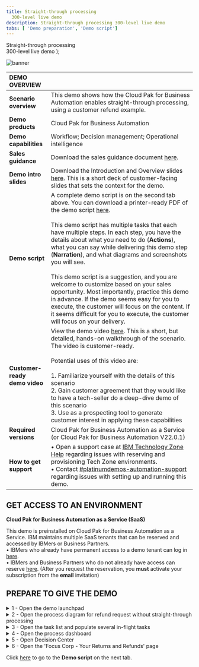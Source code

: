 ---
title: Straight-through processing
  300-level live demo
description: Straight-through processing 300-level live demo
tabs: [ 'Demo preparation', 'Demo script']
---

  <span>
    Straight-through processing <br/> 300-level live demo
  </span> );

![banner](./images/BA_STP_300_Prep_GitHub_banner_8-3-21_short.jpg)

<span id="top"></span>

| DEMO OVERVIEW |  |
| :--- | :--- |
| **Scenario overview** | This demo shows how the Cloud Pak for Business Automation enables straight-through processing, using a customer refund example. |
| **Demo products** | Cloud Pak for Business Automation |
| **Demo capabilities** | Workflow; Decision management; Operational intelligence |
| **Sales guidance** | Download the sales guidance document <a href="https://ibm.box.com/s/3i3g0tp32l3qw7rpe6ew4wlaiaq96lam" target="_blank" rel="noreferrer">here</a>. |
| **Demo intro slides** | Download the Introduction and Overview slides <a href="https://ibm.box.com/s/5hlcqm9b22lnmsdrgt2ucki0z37drvad" target="_blank" rel="noreferrer">here</a>. This is a short deck of customer-facing slides that sets the context for the demo. |
| **Demo script** | A complete demo script is on the second tab above. You can download a printer-ready PDF of the demo script <a href="https://ibm.box.com/s/elbk9brbw2k514ysofblnbiwe0dj4xph" target="_blank" rel="noreferrer">here</a>. <br/><br/> This demo script has multiple tasks that each have multiple steps. In each step, you have the details about what you need to do (**Actions**), what you can say while delivering this demo step (**Narration**), and what diagrams and screenshots you will see. <br/><br/> This demo script is a suggestion, and you are welcome to customize based on your sales opportunity. Most importantly, practice this demo in advance. If the demo seems easy for you to execute, the customer will focus on the content. If it seems difficult for you to execute, the customer will focus on your delivery. |
| **Customer-ready <br/> demo video** | View the demo video <a href="https://ibm.ent.box.com/s/4yskrkefl1ssjxjmxx3kln87z5on4thx" target="_blank" rel="noreferrer">here</a>. This is a short, but detailed, hands-on walkthrough of the scenario. The video is customer-ready.<br/><br/>Potential uses of this video are:<br/><br/>1. Familiarize yourself with the details of this scenario <br/>2. Gain customer agreement that they would like to have a tech-seller do a deep-dive demo of this scenario <br/>3. Use as a prospecting tool to generate customer interest in applying these capabilities |
| **Required versions** | Cloud Pak for Business Automation as a Service (or Cloud Pak for Business Automation V22.0.1) |
| **How to get support** | • Open a support case at <a href="https://techzone.ibm.com/help" target="_blank" rel="noreferrer">IBM Technology Zone Help</a> regarding issues with reserving and provisioning Tech Zone environments.<br/>• Contact <a href="https://ibm-cloud.slack.com/archives/C0216F39ACU" target="_blank" rel="noreferrer">#platinumdemos-automation-support</a> regarding issues with setting up and running this demo. |

## **GET ACCESS TO AN ENVIRONMENT**

**Cloud Pak for Business Automation as a Service (SaaS)**

This demo is preinstalled on Cloud Pak for Business Automation as a Service. IBM maintains multiple SaaS tenants that can be reserved and accessed by IBMers or Business Partners. <br/>
• IBMers who already have permanent access to a demo tenant can log in <a href="https://www.automationcloud.ibm.com/" target="_blank" rel="noreferrer">here</a>. <br/>
• IBMers and Business Partners who do not already have access can reserve <a href="https://techzone.ibm.com/collection/business-automation-saas#tab-1" target="_blank" rel="noreferrer">here</a>. (After you request the reservation, you **must** activate your subscription from the **email** invitation)


## **PREPARE TO GIVE THE DEMO**

<span id="prepare"></span>

<details>

<summary>1 - Open the demo launchpad </summary>
<br/>

The Refund Request Demo Launchpad is used to open all the user interfaces used in the demo.
<br/>

Access your IBM Cloud Pak for Business Automation as a Service tenant <a href="https://www.automationcloud.ibm.com/" target="_blank" rel="noreferrer">here</a>.<br/><br/>

1.1 Enter your email address and log in to IBM Cloud Pak for Business Automation as a Service.<br/><br/><img src="./images/Prep1.1.png" width="800" /><br/>

1.2 Click the dropdown menu in the top left corner of the screen.<br/><br/><img src="./images/Prep1.2.png" width="800" /><br/>

1.3 Set the **Current environment** to **Production**.<br/><br/><img src="./images/Prep1.3.png" width="800" /><br/>

1.4 Click **Run**.<br/><br/><img src="./images/Prep1.4.png" width="800" /><br/>

1.5 Click **Business Automation Apps**.<br/><br/><img src="./images/Prep1.5.png" width="800" /><br/>

1.6 The **Refund request use case** demo launchpad should now appear.<br/><br/><img src="./images/Prep1.6.png" width="800" /><br/>

**[Go to top](#top)**

</details>

<details>

<summary>2 - Open the process diagram for refund request without straight-through processing</summary>
<br/>

You will use Process Designer to open the **Refund Request without STP** process diagram.

<br/>

<InlineNotification>Currently the navigation to open Process Designer depends on the SaaS tenant you are using, which is indicated by the link that appears after clicking <strong>Hector</strong>.</InlineNotification><br/>

2.1 Click **Hector, the Process Analyst**.<br/><br/><img src="./images/Prep2.1.png" width="800" /><br/>Make note of the link that appears.<br/><br/>
 • If the label on the link is **Business Automation Studio** (1), then follow the steps below. <br/><br/><img src="./images/Prep2.1a.png" width="300" /><br/>
 • If the label on the link is **Workflow Center** (2), then go to <a href="#altsection2">Step 2a</a> below.<br/><br/><img src="./images/Prep2.1b.png" width="300" />

<br/>

2.2 Copy the **Business Automation Studio** URL and open it in a new browser tab. Click **Business Automations**.<br/><br/><img src="./images/Prep2.2.png" width="800" /><br/>

2.3 Click **Workflow**.<br/><br/><img src="./images/Prep2.3.png" width="800" /><br/>

2.4 Click **Open** on the **Refund Request** tile (you may need to page through the **Business automations**).<br/><br/><img src="./images/Prep2.4.png" width="800" /><br/>

2.5 Inside the process app, click **Processes**, and then click **Request Refund without STP**.<br/><br/><img src="./images/Prep2.5.png" width="800" /><br/>

2.6 The **Refund Request without STP** process diagram will open.

<br/>

<InlineNotification>This will be the tab to display when you start the demo.</InlineNotification><br/>

<img src="./images/Stu_3.7.png" width="800" /><br/>

<br/>
<a id="altsection2"></a>

<details>

<summary>2a - Open the process diagram for refund request without straight-through processing (Workflow Center only) </summary>
  <br/>

2.1 Click **Hector, the Process Analyst**. <br/><br/><img src="./images/Prep2.1.png" width="800" /><br/>

2.2 Copy the automatically-generated URL, then paste it to a new browser tab to open Business Automation Studio.

<br/>

2.3 Next, click the **Process apps** tile.<br/><br/><img src="./images/2.2.Saas.png" width="800" /><br/>

2.4 Next, click the **Refund Request** title of the corresponding tile.<br/><br/><img src="./images/Stu_2.3.png" width="800" /><br/>

2.5 Inside the process app, click **Processes**, and then click **Refund Request without STP**.<br/><br/><img src="./images/Stu_3.6.png" width="800" /><br/>

2.6 The **Refund Request without STP** process diagram will open.

<br/>

<InlineNotification>This will be the tab to display when you start the demo.</InlineNotification><br/>

<img src="./images/Stu_3.7.png" width="800" /><br/>

</details>

<br/>

**[Go to top](#top)**

</details>

<details>

<summary>3 - Open the task list and populate several in-flight tasks</summary>

<br/>

<InlineNotification>Currently the interface used for the task list depends on the SaaS tenant you are using.</InlineNotification><br/>

In this step, you will open the task list view in a new tab and populate some in-flight process instances so there are tasks in the inbox.
<br/>

3.1 Go to the Refund Request Demo Launchpad (pictured below) and click **Sam, the Refund Investigator**.<br/><br/><img src="./images/Prep3.1.png" width="800" /><br/>
 • If you see a **Workplace** (1), then follow the steps below. If you see the **automatically-generated URLs** (2), skip to <a href="#altsection3">here</a>.<br/><br/><img src="./images/3.1-workplace-or-urls.png" width="800" />

<br/>

3.2  From **Workplace**, click **Start Workflow**.<br/><br/><img src="./images/3.2-start-workflow.png" width="800" /><br/>

3.3 Click the **Request Refund** tile (1) (you may need to scroll down). Click **Launch** (2).<br/><br/><img src="./images/Prep3.3.png" width="800" /><br/>

3.4  Repeat **two more times** to generate three tasks. You should now see at least three tasks in the inbox. Leave the task inbox open.<br/><br/><img src="./images/3.3-three-tasks.png" width="800" /><br/>

<InlineNotification>The tasks will be automatically deleted after 12 hours to keep things clean for other users.</InlineNotification><br/>

<a id="altsection3"></a>

<details>

<summary>3a - Open the task list and populate several in-flight tasks (Process Portal only) </summary>
  <br/>

In this step, you will open the task list view in a new tab and populate some in-flight process instances so there are tasks in the inbox.

<br/>

3.1 Go to the Refund Request Demo Launchpad (pictured below) and click **Sam, the Refund Investigator**.<br/><br/><img src="./images/Prep3.1.png" width="800" /><br/>

<InlineNotification>If you see <strong>automatically-generated URLs</strong>, then follow these steps. Otherwise, for <strong>Workplace</strong> use section 3 above.</InlineNotification><br/>

3.2 Copy the automatically-generated URL for **Process Portal** (Navigator Work Dashboard is not supported for process creation), then paste it to a new browser tab.<br/><br/><img src="./images/two.png" width="800" /><br/>

3.3 Under **Launch**, click **Refund Request** three times to generate a few new processes.<br/><br/><img src="./images/three.png" width="800" /><br/>

3.4 Three new tasks should appear in the **Work** inbox.<br/><br/><img src="./images/four.png" width="800" /><br/>

3.5 Leave this tab open for the demo. If you prefer Navigator you can close it, go back and use the automatically-generated URL to open Navigator and then navigate to the Work Dashboard.

<br/>

</details>

<br/>

**[Go to top](#top)**

</details>

<details>

<summary>4 - Open the process dashboard</summary>
<br/>

In this step, you will you will open the **Refund Request dashboard** in a new tab.<br/><br/>

4.1 Go to the Refund Request Demo Launchpad (pictured below), and click **Tom, the Business Analyst**.<br/><br/><img src="./images/Prep4.1.png" width="800" /><br/>

4.2 Business Performance Center will open in a new tab. Click the **Refund Request (RR) - Week 1** dashboard.<br/><br/><img src="./images/Stu_5.2.png" width="800" /><br/>

4.3 The **Refund Request (RR) - Week 1** dashboard will open.<br/><br/><img src="./images/Stu_5.3.png" width="800" />

**[Go to top](#top)**

</details>

<details>

<summary>5 - Open Decision Center</summary>

<br/>

In this step, you will open **Decision Center** in a new tab.<br/><br/>

5.1 Go to the Refund Request Demo Launchpad, and click **Emma, the Rules Manager**.<br/><br/><img src="./images/Prep5.1.png" width="800" /><br/>

5.2 **Decision Center** will open in a new tab.<br/><br/>

5.3 If asked to log in, use the default `odmAdmin`/`odmAdmin` username and password.<br/><br/>

<InlineNotification>The list of decision services will be different depending on your environment and permissions.</InlineNotification><br/>

<img src="./images/DecisionCenter.png" width="800" /><br/>

**[Go to top](#top)**

</details>

<details>

<summary>6 - Open the 'Focus Corp - Your Returns and Refunds' page</summary>
<br/>

In this step, you will open the **Focus Corp - Your Returns and Refunds** page in a new tab. This is where you will demonstrate how to submit refund requests as a customer.<br/><br/>

6.1 Go to the Refund Request Demo Launchpad, and click **Anna, the Customer**.<br/><br/><img src="./images/Prep6.1.png" width="800" /><br/>

6.2 The **Focus Corp - Your Returns and Refunds** page will open. <br/><br/><img src="./images/Stu_7.2.png" width="800" /><br/>

**[Go to top](#top)**

</details>


Click <a href="https://ibm-garage-tsa.github.io/platinum-demos/300-business-automation-straight-through-processing/demo-script" target="_blank" rel="noreferrer">here</a> to go to the **Demo script** on the next tab.

